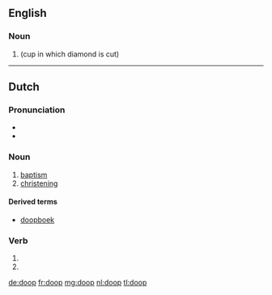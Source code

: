 ==English==

===Noun===
{{en-noun}}

# {{alternative form of|dop|nodot=yes}} (cup in which diamond is cut)

----

==Dutch==
{{wikipedia|doop (sacrament)|lang=nl}}

===Pronunciation===
* {{audio|Nl-doop.ogg|Audio}}
* {{rhymes|oːp|lang=nl}}

===Noun===
{{nl-noun|m|-en|doopje}}

# [[baptism]]
# [[christening]]

====Derived terms====
* [[doopboek]]

===Verb===
{{nl-verb-form}}

# {{nl-verb form of|p=1|n=sg|t=pres|m=ind|dopen}}
# {{nl-verb form of|m=imp|dopen}}

[[de:doop]]
[[fr:doop]]
[[mg:doop]]
[[nl:doop]]
[[tl:doop]]